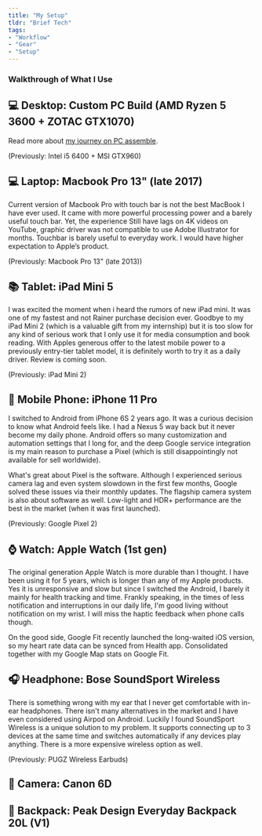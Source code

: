 ```yaml
---
title: "My Setup"
tldr: "Brief Tech"
tags: 
- "Workflow"
- "Gear"
- "Setup"
---
```


<Centered>
    <ButtonPill
    lefticon={faChevronLeft}
    text="Back To Tools & Resources"
    to="/resources"
    isSecondary
    />
</Centered>
<PageTitle title="My Setup" description="everything" type="primary" />

### Walkthrough of What I Use

## 💻 Desktop: Custom PC Build (AMD Ryzen 5 3600 + ZOTAC GTX1070)

Read more about [my journey on PC assemble](https://desktopofsamuel.com/a-journey-of-computer-setup).

(Previously: Intel i5 6400 + MSI GTX960)

## 💻 Laptop: Macbook Pro 13" (late 2017)

Current version of Macbook Pro with touch bar is not the best MacBook I have ever used. It came with more powerful processing power and a barely useful touch bar. Yet, the experience  Still have lags on 4K videos on YouTube, graphic driver was not compatible to use Adobe Illustrator for months. Touchbar is barely useful to everyday work. I would have higher expectation to Apple’s product.

(Previously: Macbook Pro 13" (late 2013))

## 📚 Tablet: iPad Mini 5

I was excited the moment when i heard the rumors of new iPad mini. It was one of my fastest and not Rainer purchase decision ever. Goodbye to my iPad Mini 2 (which is a valuable gift from my internship) but it is too slow for any kind of serious work that I only use it for media consumption and book reading. With Apples generous offer to the latest mobile power to a previously entry-tier tablet model, it is definitely worth to try it as a daily driver. Review is coming soon. 

(Previously: iPad Mini 2)

## 📱 Mobile Phone: iPhone 11 Pro

I switched to Android from iPhone 6S 2 years ago. It was a curious decision to know what Android feels like. I had a Nexus 5 way back but it never become my daily phone. Android offers so many customization and automation settings that I long for, and the deep Google service integration is my main reason to purchase a Pixel (which is still disappointingly not available for sell worldwide).

What's great about Pixel is the software. Although I experienced serious camera lag and even system slowdown in the first few months, Google solved these issues via their monthly updates. The flagship camera system is also about software as well. Low-light and HDR+ performance are the best in the market (when it was first launched). 

(Previously: Google Pixel 2)

## ⌚ Watch: Apple Watch (1st gen)

The original generation Apple Watch is more durable than I thought. I have been using it for 5 years, which is longer than any of my Apple products. Yes it is unresponsive and slow but since I switched the Android, I barely it mainly for health tracking and time. Frankly speaking, in the times of less notification and interruptions in our daily life, I'm good living without notification on my wrist. I will miss the haptic feedback when phone calls though. 

On the good side, Google Fit recently launched the long-waited iOS version, so my heart rate data can be synced from Health app. Consolidated together with my Google Map stats on Google Fit. 

## 🎧 Headphone: Bose SoundSport Wireless

There is something wrong with my ear that I never get comfortable with in-ear headphones. There isn't many alternatives in the market and I have even considered using Airpod on Android. Luckily I found SoundSport Wireless is a unique solution to my problem. It supports connecting up to 3 devices at the same time and switches automatically if any devices play anything. There is a more expensive wireless option as well. 

(Previously: PUGZ Wireless Earbuds)

## 📸 Camera: Canon 6D

## 🎒 Backpack: Peak Design Everyday Backpack 20L (V1)